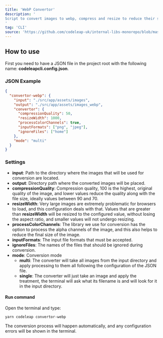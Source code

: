 ```yaml
---
title: 'WebP Convertor'
description: '
Script to convert images to webp, compress and resize to reduce their size and improve loading speed in browsers. Everything completely configurable through a JSON file.
'
tag: 'CLI'
source: 'https://github.com/codeleap-uk/internal-libs-monorepo/blob/master/packages/cli/src/commands/convertorWebp.ts'
---
```


## How to use

First you need to have a JSON file in the project root with the following name: **codeleapcli.config.json**.

### JSON Example
```json
{
  "convertor-webp": {
    "input": "./src/app/assets/images",
    "output": "./src/app/assets/images_webp",
    "convertor": {
      "compressionQuality": 50,
      "resizeWidth": 1000,
      "processColorChannels": true,
      "inputFormats": ["png", "jpeg"],
      "ignoreFiles": ["home"]
    },
    "mode": "multi"
  } 
}
```

### Settings

- **input**: Path to the directory where the images that will be used for conversion are located.
- **output**: Directory path where the converted images will be placed.
- **compressionQuality**: Compression quality, 100 is the highest, original quality of the image, and lower values reduce the quality along with the file size, ideally values between 90 and 70.
- **resizeWidth**: Very large images are extremely problematic for browsers to load, and this configuration deals with that. Values that are greater than **resizeWidth** will be resized to the configured value, without losing the aspect ratio, and smaller values will not undergo resizing.
- **processColorChannels**: The library we use for conversion has the option to process the alpha channels of the image, and this also helps to reduce the final size of the image.
- **inputFormats**: The input file formats that must be accepted.
- **ignoreFiles**: The names of the files that should be ignored during conversion.
- **mode**: Conversion mode
  - **multi**: The converter will take all images from the input directory and apply processing to them all following the configuration of the JSON file.
  - **single**: The converter will just take an image and apply the treatment, the terminal will ask what its filename is and will look for it in the input directory.

#### Run command

Open the terminal and type:


```
yarn codeleap convertor-webp
```

The conversion process will happen automatically, and any configuration errors will be shown in the terminal.
